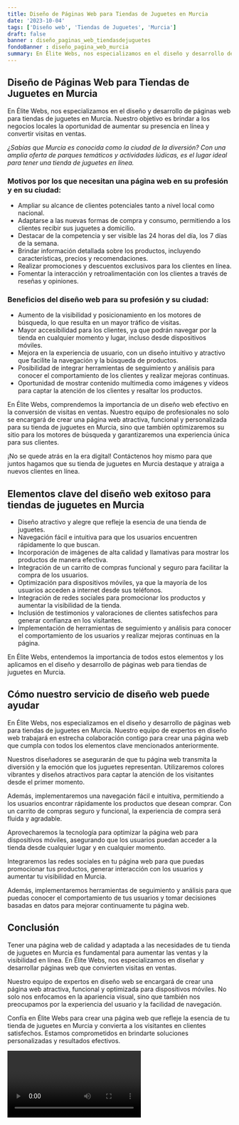 ```yaml
---
title: Diseño de Páginas Web para Tiendas de Juguetes en Murcia
date: '2023-10-04'
tags: ['Diseño web', 'Tiendas de Juguetes', 'Murcia']
draft: false
banner : diseño_paginas_web_tiendasdejuguetes
fondoBanner : diseño_pagina_web_murcia
summary: En Élite Webs, nos especializamos en el diseño y desarrollo de páginas web para tiendas de juguetes en Murcia. Nuestro objetivo es brindar a los negocios locales la oportunidad de aumentar su presencia en línea y convertir visitas en ventas. 
---
```


## Diseño de Páginas Web para Tiendas de Juguetes en Murcia

En Élite Webs, nos especializamos en el diseño y desarrollo de páginas web para tiendas de juguetes en Murcia. Nuestro objetivo es brindar a los negocios locales la oportunidad de aumentar su presencia en línea y convertir visitas en ventas. 

*¿Sabías que Murcia es conocida como la ciudad de la diversión? Con una amplia oferta de parques temáticos y actividades lúdicas, es el lugar ideal para tener una tienda de juguetes en línea.*

### Motivos por los que necesitan una página web en su profesión y en su ciudad:

- Ampliar su alcance de clientes potenciales tanto a nivel local como nacional.
- Adaptarse a las nuevas formas de compra y consumo, permitiendo a los clientes recibir sus juguetes a domicilio.
- Destacar de la competencia y ser visible las 24 horas del día, los 7 días de la semana.
- Brindar información detallada sobre los productos, incluyendo características, precios y recomendaciones.
- Realizar promociones y descuentos exclusivos para los clientes en línea.
- Fomentar la interacción y retroalimentación con los clientes a través de reseñas y opiniones.

### Beneficios del diseño web para su profesión y su ciudad:

- Aumento de la visibilidad y posicionamiento en los motores de búsqueda, lo que resulta en un mayor tráfico de visitas.
- Mayor accesibilidad para los clientes, ya que podrán navegar por la tienda en cualquier momento y lugar, incluso desde dispositivos móviles.
- Mejora en la experiencia de usuario, con un diseño intuitivo y atractivo que facilite la navegación y la búsqueda de productos.
- Posibilidad de integrar herramientas de seguimiento y análisis para conocer el comportamiento de los clientes y realizar mejoras continuas.
- Oportunidad de mostrar contenido multimedia como imágenes y vídeos para captar la atención de los clientes y resaltar los productos.

En Élite Webs, comprendemos la importancia de un diseño web efectivo en la conversión de visitas en ventas. Nuestro equipo de profesionales no solo se encargará de crear una página web atractiva, funcional y personalizada para su tienda de juguetes en Murcia, sino que también optimizaremos su sitio para los motores de búsqueda y garantizaremos una experiencia única para sus clientes.

¡No se quede atrás en la era digital! Contáctenos hoy mismo para que juntos hagamos que su tienda de juguetes en Murcia destaque y atraiga a nuevos clientes en línea.

<GifSeo />

<Cta />

## Elementos clave del diseño web exitoso para tiendas de juguetes en Murcia

- Diseño atractivo y alegre que refleje la esencia de una tienda de juguetes.
- Navegación fácil e intuitiva para que los usuarios encuentren rápidamente lo que buscan.
- Incorporación de imágenes de alta calidad y llamativas para mostrar los productos de manera efectiva.
- Integración de un carrito de compras funcional y seguro para facilitar la compra de los usuarios.
- Optimización para dispositivos móviles, ya que la mayoría de los usuarios acceden a internet desde sus teléfonos.
- Integración de redes sociales para promocionar los productos y aumentar la visibilidad de la tienda.
- Inclusión de testimonios y valoraciones de clientes satisfechos para generar confianza en los visitantes.
- Implementación de herramientas de seguimiento y análisis para conocer el comportamiento de los usuarios y realizar mejoras continuas en la página.

En Élite Webs, entendemos la importancia de todos estos elementos y los aplicamos en el diseño y desarrollo de páginas web para tiendas de juguetes en Murcia.

## Cómo nuestro servicio de diseño web puede ayudar

En Élite Webs, nos especializamos en el diseño y desarrollo de páginas web para tiendas de juguetes en Murcia. Nuestro equipo de expertos en diseño web trabajará en estrecha colaboración contigo para crear una página web que cumpla con todos los elementos clave mencionados anteriormente.

Nuestros diseñadores se asegurarán de que tu página web transmita la diversión y la emoción que los juguetes representan. Utilizaremos colores vibrantes y diseños atractivos para captar la atención de los visitantes desde el primer momento.

Además, implementaremos una navegación fácil e intuitiva, permitiendo a los usuarios encontrar rápidamente los productos que desean comprar. Con un carrito de compras seguro y funcional, la experiencia de compra será fluida y agradable.

Aprovecharemos la tecnología para optimizar la página web para dispositivos móviles, asegurando que los usuarios puedan acceder a la tienda desde cualquier lugar y en cualquier momento.

Integraremos las redes sociales en tu página web para que puedas promocionar tus productos, generar interacción con los usuarios y aumentar tu visibilidad en Murcia.

Además, implementaremos herramientas de seguimiento y análisis para que puedas conocer el comportamiento de tus usuarios y tomar decisiones basadas en datos para mejorar continuamente tu página web.

## Conclusión

Tener una página web de calidad y adaptada a las necesidades de tu tienda de juguetes en Murcia es fundamental para aumentar las ventas y la visibilidad en línea. En Élite Webs, nos especializamos en diseñar y desarrollar páginas web que convierten visitas en ventas.

Nuestro equipo de expertos en diseño web se encargará de crear una página web atractiva, funcional y optimizada para dispositivos móviles. No solo nos enfocamos en la apariencia visual, sino que también nos preocupamos por la experiencia del usuario y la facilidad de navegación.

Confía en Élite Webs para crear una página web que refleje la esencia de tu tienda de juguetes en Murcia y convierta a los visitantes en clientes satisfechos. Estamos comprometidos en brindarte soluciones personalizadas y resultados efectivos.

<Video />

<CtaBot job='Tiendas de Juguetes' city='Murcia'/>

<Gmaps query='Murcia+españa+maps' />